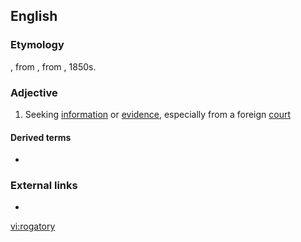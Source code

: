 ==English==

===Etymology===
{{bor|fr|rogatoire|lang=en}}, from {{etyl|ML.|-}} {{m|la|rogātōrius||interrogatory}}, from {{m|la|rogō||I ask, enquire}}, 1850s.

===Adjective===
{{en-adj}}

# {{lb|en|law}} Seeking [[information]] or [[evidence]], especially from a foreign [[court]]

====Derived terms====
* {{l|en|rogatory letter}}

===External links===
* {{pedia|Letter rogatory|lang=en}}

[[vi:rogatory]]